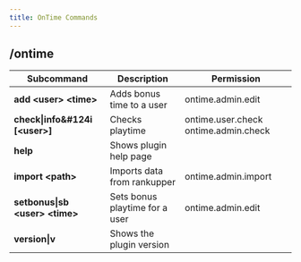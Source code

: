 ```yaml
---
title: OnTime Commands
---
```


## /ontime
|Subcommand|Description|Permission|
|----------|-----------|----------|
|**add &lt;user&gt; &lt;time&gt;**| Adds bonus time to a user|ontime.admin.edit|
|**check&#124;info&#124i &#91;&lt;user&gt;&#93;**| Checks playtime|ontime.user.check ontime.admin.check|
|**help**| Shows plugin help page||
|**import &lt;path&gt;**| Imports data from rankupper|ontime.admin.import|
|**setbonus&#124;sb &lt;user&gt; &lt;time&gt;**| Sets bonus playtime for a user|ontime.admin.edit|
|**version&#124;v**|Shows the plugin version||

